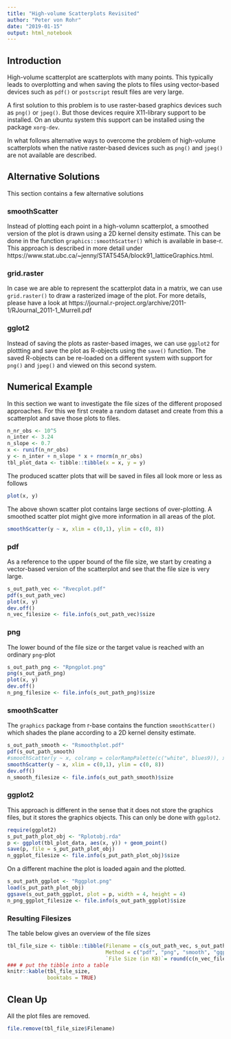 ```yaml
---
title: "High-volume Scatterplots Revisited"
author: "Peter von Rohr"
date: "2019-01-15"
output: html_notebook
---
```



## Introduction
High-volume scatterplot are scatterplots with many points. This typically leads to overplotting and when saving the plots to files using vector-based devices such as `pdf()` or `postscript` result files are very large.

A first solution to this problem is to use raster-based graphics devices such as `png()` or `jpeg()`. But those devices require X11-library support to be installed. On an ubuntu system this support can be installed using the package `xorg-dev`. 

In what follows alternative ways to overcome the problem of high-volume scatterplots when the native raster-based devices such as `png()` and `jpeg()` are not available are described. 


## Alternative Solutions
This section contains a few alternative solutions


### smoothScatter
Instead of plotting each point in a high-volumn scatterplot, a smoothed version of the plot is drawn using a 2D kernel density estimate. This can be done in the function `graphics::smoothScatter()` which is available in base-r. This approach is described in more detail under https://www.stat.ubc.ca/~jenny/STAT545A/block91_latticeGraphics.html. 


### grid.raster
In case we are able to represent the scatterplot data in a matrix, we can use `grid.raster()` to draw a rasterized image of the plot. For more details, please have a look at https://journal.r-project.org/archive/2011-1/RJournal_2011-1_Murrell.pdf


### gglot2
Instead of saving the plots as raster-based images, we can use `ggplot2` for plottting and save the plot as R-objects using the `save()` function. The saved R-objects can be re-loaded on a different system with support for `png()` and `jpeg()` and viewed on this second system.


## Numerical Example
In this section we want to investigate the file sizes of the different proposed approaches. For this we first create a random dataset and create from this a scatterplot and save those plots to files.


```r
n_nr_obs <- 10^5
n_inter <- 3.24
n_slope <- 0.7
x <- runif(n_nr_obs)
y <- n_inter + n_slope * x + rnorm(n_nr_obs)
tbl_plot_data <- tibble::tibble(x = x, y = y)
```

The produced scatter plots that will be saved in files all look more or less as follows

```r
plot(x, y)
```

The above shown scatter plot contains large sections of over-plotting. A smoothed scatter plot might give more information in all areas of the plot.

```r
smoothScatter(y ~ x, xlim = c(0,1), ylim = c(0, 8))
```



### pdf
As a reference to the upper bound of the file size, we start by creating a vector-based version of the scatterplot and see that the file size is very large.

```r
s_out_path_vec <- "Rvecplot.pdf"
pdf(s_out_path_vec)
plot(x, y)
dev.off()
n_vec_filesize <- file.info(s_out_path_vec)$size
```


### png 
The lower bound of the file size or the target value is reached with an ordinary `png`-plot

```r
s_out_path_png <- "Rpngplot.png"
png(s_out_path_png)
plot(x, y)
dev.off()
n_png_filesize <- file.info(s_out_path_png)$size
```


### smoothScatter
The `graphics` package from r-base contains the function `smoothScatter()` which shades the plane according to a 2D kernel density estimate. 

```r
s_out_path_smooth <- "Rsmoothplot.pdf"
pdf(s_out_path_smooth)
#smoothScatter(y ~ x, colramp = colorRampPalette(c("white", blues9)), xlim = c(0,1), ylim = c(0, 8))
smoothScatter(y ~ x, xlim = c(0,1), ylim = c(0, 8))
dev.off()
n_smooth_filesize <- file.info(s_out_path_smooth)$size
```


### ggplot2
This approach is different in the sense that it does not store the graphics files, but it stores the graphics objects. This can only be done with `ggplot2`.

```r
require(ggplot2)
s_put_path_plot_obj <- "Rplotobj.rda"
p <- ggplot(tbl_plot_data, aes(x, y)) + geom_point()
save(p, file = s_put_path_plot_obj)
n_ggplot_filesize <- file.info(s_put_path_plot_obj)$size
```

On a different machine the plot is loaded again and the plotted.

```r
s_out_path_ggplot <- "Rggplot.png"
load(s_put_path_plot_obj)
ggsave(s_out_path_ggplot, plot = p, width = 4, height = 4)
n_png_ggplot_filesize <- file.info(s_out_path_ggplot)$size
```


### Resulting Filesizes
The table below gives an overview of the file sizes

```r
tbl_file_size <- tibble::tibble(Filename = c(s_out_path_vec, s_out_path_png, s_out_path_smooth, s_put_path_plot_obj, s_out_path_ggplot),
                                Method = c("pdf", "png", "smooth", "ggplot2obj", "ggsave"),
                                `File Size (in KB)`= round(c(n_vec_filesize, n_png_filesize, n_smooth_filesize, n_ggplot_filesize, n_png_ggplot_filesize)/1024, digits = 2))
### # put the tibble into a table
knitr::kable(tbl_file_size,
             booktabs = TRUE)
```



## Clean Up
All the plot files are removed. 

```r
file.remove(tbl_file_size$Filename)
```

